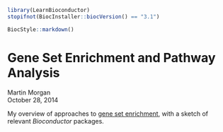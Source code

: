 <!--
%\VignetteIndexEntry{02.5 Gene Set Enrichment}
%\VignettePackage{LearnBioconductor}
%\VignetteEngine{knitr::knitr}
-->

```r
library(LearnBioconductor)
stopifnot(BiocInstaller::biocVersion() == "3.1")
```

```r
BiocStyle::markdown()
```

# Gene Set Enrichment and Pathway Analysis

Martin Morgan<br/>
October 28, 2014

My overview of approaches to [gene set
enrichment](http://bioconductor.org/help/course-materials/2013/EMBOBGI/GeneSetEnrichment.pdf),
with a sketch of relevant _Bioconductor_ packages.